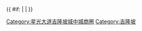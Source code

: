 {{Navbox
| name   = 星光大道吉隆坡城中城商圈
| title  = [[吉隆坡]][[星光大道吉隆坡城中城商圈]]（BBKLCC）
| image  = 
| style  = width:100%;
| state  = collapsed
| group-style = 
| group1 = [[武吉免登]]商业区
|  list1 = [[柏威年廣場]] - [[Fahrenheit 88|華氏88廣場]] - [[樂天廣場]] - [[金河廣場]] - [[劉蝶廣場]] - [[成功時代廣場]] - [[升禧艺廊]] - [[燕美廣場]] - [[吉隆坡萬豪酒店]] - [[吉隆坡麗思卡爾頓酒店]] - [[吉隆坡千禧大酒店]] - [[吉隆坡威斯汀酒店]] - [[吉隆坡悅榕莊酒店]] - [[鉑爾曼酒店吉隆坡城中城酒店]] - [[吉隆坡悅榕莊酒店]] 
| group2 = [[吉隆坡城中城]]
|  list2 = [[雙峰塔]] - [[陽光廣場]] - [[Avenue K商场]] - [[The Intermark]] - [[吉隆坡四季酒店]] - [[吉隆坡東方文華酒店]] - [[吉隆坡君悅酒店]] - [[吉隆坡盛貿飯店]] - [[吉隆坡W酒店]] - [[吉隆坡洲際酒店]]
| group3 = 公共設施
|  list3 = [[吉隆坡城中城公園]] - [[吉隆坡會展中心]] - [[吉隆坡城中城水族館]] - [[馬來西亞國油管弦樂廳]] - [[國油科學探索中心]] - [[國油藝廊]] - [[明訊大廈]] - [[勘探大廈]] - [[艾沙基林清真寺]] - [[馬來西亞旅遊諮詢中心]] - [[星光大道]] - [[BB Park]] - [[亞羅街]] - [[章卡武吉免登]]  - [[成功時代廣場#Cosmo's World室内游乐场|成功時代廣場室內遊樂園]] 
| group6 = 交通設施
|  list6 = 1.空橋系統：[[城中城－武吉免登空橋系統]] - [[敦拉薩路空橋系統]] - [[莎羅馬行人天橋]] <br>2.车站：[[燕美站]] - [[武吉免登站]] - [[拉惹朱蘭站]] - 吉隆坡[[城中城站]] - [[安邦購物中心站]] - [[敦拉萨国际贸易中心站]]<br>
}}<includeonly>{{ #if: {{{1|}}} | | [[Category:星光大道吉隆坡城中城商圈]] }}</includeonly><noinclude>[[Category:吉隆坡]]
</noinclude>